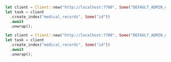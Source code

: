 <CodeGroup>

```rust Rust
let client = Client::new("http://localhost:7700", Some("DEFAULT_ADMIN_API_KEY"));
let task = client
  .create_index("medical_records", Some("id"))
  .await
  .unwrap();
```

```rust Rust
let client = Client::new("http://localhost:7700", Some("DEFAULT_ADMIN_API_KEY"));
let task = client
  .create_index("medical_records", Some("id"))
  .await
  .unwrap();
```
</CodeGroup>